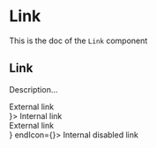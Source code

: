 <!--- Link.stories.mdx --->


<Meta title="Design System/Atoms/Link" component={Link} />

# Link

This is the doc of the `Link` component

## Link

Description...

<Canvas>
  <Story name="base">
    <Stack size={5}>
      <div>
        <Link href="https://strapi.io/">External link</Link>
      </div>
      <div>
        <Link to="/somewhere-internal" startIcon={<BackIcon />}>
          Internal link
        </Link>
      </div>
      <div>
        <Link href="https://strapi.io/" disabled>
          External link
        </Link>
      </div>
      <div>
        <Link to="/somewhere-internal" disabled startIcon={<BackIcon />} endIcon={<NextIcon />}>
          Internal disabled link
        </Link>
      </div>
    </Stack>
  </Story>
</Canvas>
